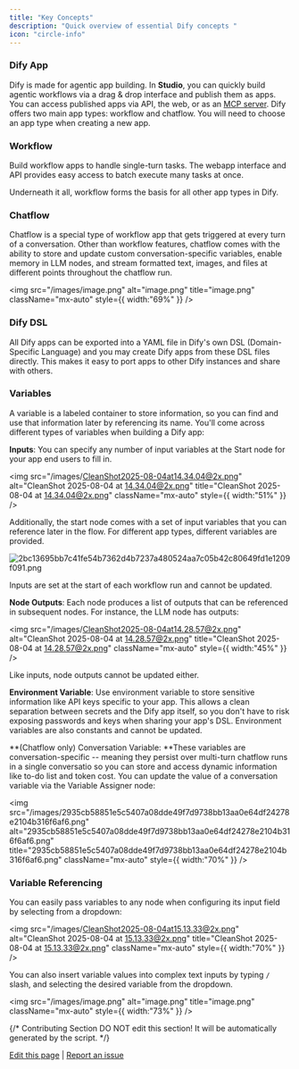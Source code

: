 ```yaml
---
title: "Key Concepts"
description: "Quick overview of essential Dify concepts "
icon: "circle-info"
---
```


### Dify App

Dify is made for agentic app building. In **Studio**, you can quickly build agentic workflows via a drag & drop interface and publish them as apps. You can access published apps via API, the web, or as an [MCP server](/en/guides/application-publishing/publish-mcp). Dify offers two main app types: workflow and chatflow. You will need to choose an app type when creating a new app.

### Workflow

Build workflow apps to handle single-turn tasks. The webapp interface and API provides easy access to batch execute many tasks at once.

<Info>
  Underneath it all, workflow forms the basis for all other app types in Dify.
</Info>

### Chatflow

Chatflow is a special type of workflow app that gets triggered at every turn of a conversation. Other than workflow features, chatflow comes with the ability to store and update custom conversation-specific variables, enable memory in LLM nodes, and stream formatted text, images, and files at different points throughout the chatflow run.

<img
  src="/images/image.png"
  alt="image.png"
  title="image.png"
  className="mx-auto"
  style={{ width:"69%" }}
/>

### Dify DSL

All Dify apps can be exported into a YAML file in Dify's own DSL (Domain-Specific Language) and you may create Dify apps from these DSL files directly. This makes it easy to port apps to other Dify instances and share with others.

### Variables

A variable is a labeled container to store information, so you can find and use that information later by referencing its name. You'll come across different types of variables when building a Dify app:

**Inputs**: You can specify any number of input variables at the Start node for your app end users to fill in.

<img
  src="/images/CleanShot2025-08-04at14.34.04@2x.png"
  alt="CleanShot 2025-08-04 at 14.34.04@2x.png"
  title="CleanShot 2025-08-04 at 14.34.04@2x.png"
  className="mx-auto"
  style={{ width:"51%" }}
/>

Additionally, the start node comes with a set of input variables that you can reference later in the flow. For different app types, different variables are provided.

![2bc13695bb7c41fe54b7362d4b7237a480524aa7c05b42c80649fd1e1209f091.png](/images/2bc13695bb7c41fe54b7362d4b7237a480524aa7c05b42c80649fd1e1209f091.png)

Inputs are set at the start of each workflow run and cannot be updated.

**Node Outputs**: Each node produces a list of outputs that can be referenced in subsequent nodes. For instance, the LLM node has outputs:

<img
  src="/images/CleanShot2025-08-04at14.28.57@2x.png"
  alt="CleanShot 2025-08-04 at 14.28.57@2x.png"
  title="CleanShot 2025-08-04 at 14.28.57@2x.png"
  className="mx-auto"
  style={{ width:"45%" }}
/>

Like inputs, node outputs cannot be updated either.

**Environment Variable**: Use environment variable to store sensitive information like API keys specific to your app. This allows a clean separation between secrets and the Dify app itself, so you don't have to risk exposing passwords and keys when sharing your app's DSL. Environment variables are also constants and cannot be updated.

\*\*(Chatflow only) Conversation Variable: \*\*These variables are conversation-specific -- meaning they persist over multi-turn chatflow runs in a single conversatio so you can store and access dynamic information like to-do list and token cost. You can update the value of a conversation variable via the Variable Assigner node:

<img
  src="/images/2935cb58851e5c5407a08dde49f7d9738bb13aa0e64df24278e2104b316f6af6.png"
  alt="2935cb58851e5c5407a08dde49f7d9738bb13aa0e64df24278e2104b316f6af6.png"
  title="2935cb58851e5c5407a08dde49f7d9738bb13aa0e64df24278e2104b316f6af6.png"
  className="mx-auto"
  style={{ width:"70%" }}
/>

### Variable Referencing

You can easily pass variables to any node when configuring its input field by selecting from a dropdown:

<img
  src="/images/CleanShot2025-08-04at15.13.33@2x.png"
  alt="CleanShot 2025-08-04 at 15.13.33@2x.png"
  title="CleanShot 2025-08-04 at 15.13.33@2x.png"
  className="mx-auto"
  style={{ width:"70%" }}
/>

You can also insert variable values into complex text inputs by typing `/` slash, and selecting the desired variable from the dropdown.

<img
  src="/images/image.png"
  alt="image.png"
  title="image.png"
  className="mx-auto"
  style={{ width:"73%" }}
/>

{/*
Contributing Section
DO NOT edit this section!
It will be automatically generated by the script.
*/}

[Edit this page](https://github.com/langgenius/dify-docs/edit/main/en/guides/workflow/key-concepts.mdx) | [Report an issue](https://github.com/langgenius/dify-docs/issues/new?template=docs.yml)

